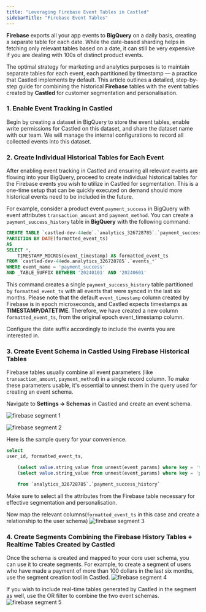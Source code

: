 ```yaml
---
title: "Leveraging Firebase Event Tables in Castled"
sidebarTitle: "Firebase Event Tables"
---
```


**Firebase** exports all your app events to **BigQuery** on a daily basis, creating a separate table for each date.
While the date-based sharding helps in fetching only relevant tables based on a date,
it can still be very expensive if you are dealing with 100s of distinct product events.

The optimal strategy for marketing and analytics purposes is to maintain separate tables for each event,
each partitioned by timestamp — a practice that Castled implements by default.
This article outlines a detailed, step-by-step guide for combining the historical
**Firebase** tables with the event tables created by **Castled** for customer segmentation and personalisation.

### 1. Enable Event Tracking in Castled

Begin by creating a dataset in BigQuery to store the event tables, enable write permissions for Castled on this dataset, and share the dataset name with our team.
We will manage the internal configurations to record all collected events into this dataset.

### 2. Create Individual Historical Tables for Each Event

After enabling event tracking in Castled and ensuring all relevant events are flowing into your BigQuery,
proceed to create individual historical tables for the Firebase events you wish to utilize in Castled for segmentation.
This is a one-time setup that can be quickly executed on demand should more historical events need to be included in the future.

For example, consider a product event `payment_success` in BigQuery with event attributes `transaction_amount` and `payment_method`.
You can create a `payment_success_history` table in **BigQuery** with the following command:

```sql
CREATE TABLE `castled-dev-44ede`.`analytics_326728785`.`payment_success_history`
PARTITION BY DATE(formatted_event_ts)
AS
SELECT *,
    TIMESTAMP_MICROS(event_timestamp) AS formatted_event_ts
FROM `castled-dev-44ede.analytics_326728785`.`events_*`
WHERE event_name = 'payment_success'
AND _TABLE_SUFFIX BETWEEN '20240101' AND '20240601'

```

This command creates a single `payment_success_history` table partitioned by `formatted_event_ts` with all events that were synced in the last six months.
Please note that the default `event_timestamp` column created by Firebase is in epoch microseconds,
and Castled expects timestamps as **TIMESTAMP/DATETIME**. Therefore, we have created a new column `formatted_event_ts`, from the original epoch event_timestamp column.

Configure the date suffix accordingly to include the events you are interested in.

### 3. Create Event Schema in Castled Using Firebase Historical Tables

Firebase tables usually combine all event parameters (like `transaction_amount`, `payment_method`) in a single record column.
To make these parameters usable, it's essential to unnest them in the query used for creating an event schema.

Navigate to **Settings → Schemas** in Castled and create an event schema.

![firebase segment 1](/images/firebase-segment/firebase_seg_1.png)

![firebase segment 2](/images/firebase-segment/firebase_seg_2.png)

Here is the sample query for your convenience.

```sql
select
user_id, formatted_event_ts,

    (select value.string_value from unnest(event_params) where key = 'transaction_amount') as transaction_amount,
    (select value.string_value from unnest(event_params) where key = 'payment_method') as payment_method,

    from `analytics_326728785`.`payment_success_history`

```

Make sure to select all the attributes from the Firebase table necessary for effective segmentation and personalisation.

Now map the relevant columns(`formatted_event_ts` in this case and create a relationship to the user schema)
![firebase segment 3](/images/firebase-segment/firebase_seg_3.png)

### 4. Create Segments Combining the Firebase History Tables + Realtime Tables Created by Castled

Once the schema is created and mapped to your core user schema, you can use it to create segments. For example,
to create a segment of users who have made a payment of more than 100 dollars in the last six months, use the segment creation tool in Castled.
![firebase segment 4](/images/firebase-segment/firebase_seg_4.png)

If you wish to include real-time tables generated by Castled in the segment as well, use the OR filter to combine the two event schemas.
![firebase segment 5](/images/firebase-segment/firebase_seg_5.png)
